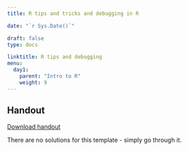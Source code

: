 ---
title: R tips and tricks and debugging in R

date: "`r Sys.Date()`"

draft: false
type: docs

linktitle: R tips and debugging
menu:
  day1:
    parent: "Intro to R"
    weight: 9
---

## Handout

[Download handout](../../../Course_Modularization/Intro, general, packages/R tips and tricks.html)

There are no solutions for this template - simply go through it.